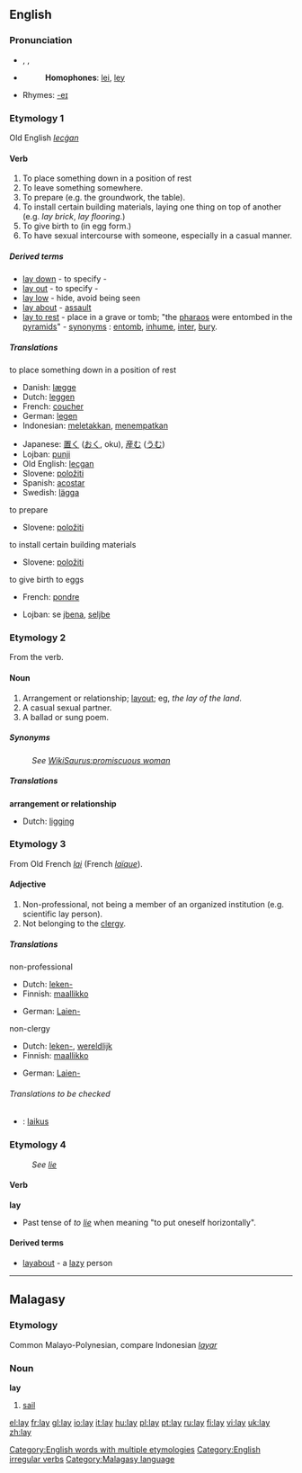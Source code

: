 ==English==

[[Category:English words with multiple etymologies]]

{{rank|open|therefore|feet|324|lay|along|four|wish}}

===Pronunciation===
*{{AHD|lā}}, {{IPA|/leɪ/}}, {{SAMPA|/leI/}}
*{{audio|en-us-lay.ogg|Audio (US)}}
*:'''Homophones''': [[lei]], [[ley]]
*Rhymes: [[Rhymes:English:-eɪ|-eɪ]]

===Etymology 1===
Old English ''[[lecġan]]''

====Verb====
[[Category:English irregular verbs]]
{{en-verb|lays|laying|laid}}

# To place something down in a position of rest
# To leave something somewhere.
# To prepare (e.g. the groundwork, the table).
# To install certain building materials, laying one thing on top of another (e.g. ''lay brick'', ''lay flooring''.)
# To give birth to (in egg form.)
# To have sexual intercourse with someone, especially in a casual manner.

=====Derived terms=====
*[[lay down]] - to specify - {{italbrac|to lay down the law}}
*[[lay out]] - to specify - {{italbrac|lay out the guidelines}}
*[[lay low]] - hide, avoid being seen
*[[lay about]] - [[assault]]
*[[lay to rest]] - place in a grave or tomb; "the [[pharao]]s were entombed in the [[pyramid]]s" - [[synonym]]s : [[entomb]], [[inhume]], [[inter]], [[bury]].

=====Translations=====
;to place something down in a position of rest
{{top}}
*Danish: [[lægge]]
*Dutch: [[leggen]]
*French: [[coucher]]
*German: [[legen]]
*Indonesian: [[letak|meletakkan]], [[tempat|menempatkan]]
{{mid}}
*Japanese: [[置く]] ([[おく]], oku), [[産む]] ([[うむ]])
*Lojban: [[punji]]
*Old English: [[lecgan]]
*Slovene: [[položiti]]
*Spanish: [[acostar]]
*Swedish: [[lägga]]
{{bottom}}

;to prepare
{{top}}
*Slovene: [[položiti]]
{{mid}}
{{bottom}}

;to install certain building materials
{{top}}
*Slovene: [[položiti]]
{{mid}}
{{bottom}}

;to give birth to eggs
{{top}}
*French: [[pondre]]
{{mid}}
*Lojban: se [[jbena]], [[seljbe]]
{{bottom}}

===Etymology 2===
From the verb.

====Noun====
{{en-noun}} 

# Arrangement or relationship; [[layout]]; eg, ''the lay of the land''.
# A casual sexual partner.
# A ballad or sung poem.

=====Synonyms=====
: ''See [[WikiSaurus:promiscuous woman]]''

=====Translations=====
'''arrangement or relationship'''
*Dutch: [[ligging]] {{f}}

===Etymology 3===
From Old French ''[[lai]]'' (French ''[[laïque]]'').

====Adjective====
{{en-adj|-}}

# Non-professional, not being a member of an organized institution (e.g. scientific lay person).
# Not belonging to the [[clergy]].

=====Translations=====
;non-professional
{{top}}
*Dutch: [[leken-]]
*Finnish: [[maallikko]]
{{mid}}
*German: [[Laien-]]
{{bottom}}

;non-clergy
{{top}}
*Dutch: [[leken-]], [[wereldlijk]]
*Finnish: [[maallikko]]
{{mid}}
*German: [[Laien-]]
{{bottom}}

======Translations to be checked======
{{checktrans}}

*{{ttbc|Hungarian}}: [[laikus]]

===Etymology 4===
: ''See [[lie]]''

====Verb====
'''lay'''

*Past tense of ''to [[lie#Etymology 1|lie]]'' when meaning "to put oneself horizontally".

====Derived terms====
*[[layabout]] - a [[lazy]] person

----

==Malagasy==

===Etymology===
Common Malayo-Polynesian, compare Indonesian ''[[layar]]''

===Noun===
'''lay'''

# [[sail]]

[[Category:Malagasy language]]

[[el:lay]]
[[fr:lay]]
[[gl:lay]]
[[io:lay]]
[[it:lay]]
[[hu:lay]]
[[pl:lay]]
[[pt:lay]]
[[ru:lay]]
[[fi:lay]]
[[vi:lay]]
[[uk:lay]]
[[zh:lay]]